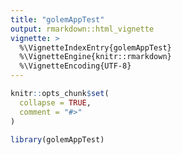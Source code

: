 ```yaml
---
title: "golemAppTest"
output: rmarkdown::html_vignette
vignette: >
  %\VignetteIndexEntry{golemAppTest}
  %\VignetteEngine{knitr::rmarkdown}
  %\VignetteEncoding{UTF-8}
---
```


```r
knitr::opts_chunk$set(
  collapse = TRUE,
  comment = "#>"
)
```

```r
library(golemAppTest)
```
